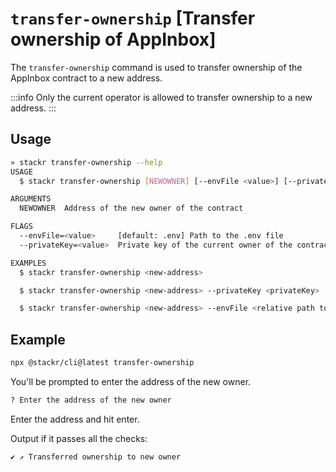 # `transfer-ownership` [Transfer ownership of AppInbox]

The `transfer-ownership` command is used to transfer ownership of the AppInbox contract to a new address.

:::info
Only the current operator is allowed to transfer ownership to a new address.
:::

## Usage

```bash
» stackr transfer-ownership --help
USAGE
  $ stackr transfer-ownership [NEWOWNER] [--envFile <value>] [--privateKey <value>]

ARGUMENTS
  NEWOWNER  Address of the new owner of the contract

FLAGS
  --envFile=<value>     [default: .env] Path to the .env file
  --privateKey=<value>  Private key of the current owner of the contract

EXAMPLES
  $ stackr transfer-ownership <new-address>

  $ stackr transfer-ownership <new-address> --privateKey <privateKey>

  $ stackr transfer-ownership <new-address> --envFile <relative path to file>
```

## Example

```bash
npx @stackr/cli@latest transfer-ownership
```

You'll be prompted to enter the address of the new owner.

```bash [terminal]
? Enter the address of the new owner
```

Enter the address and hit enter.

Output if it passes all the checks:

```bash [terminal]
✔ ↗️ Transferred ownership to new owner
```
